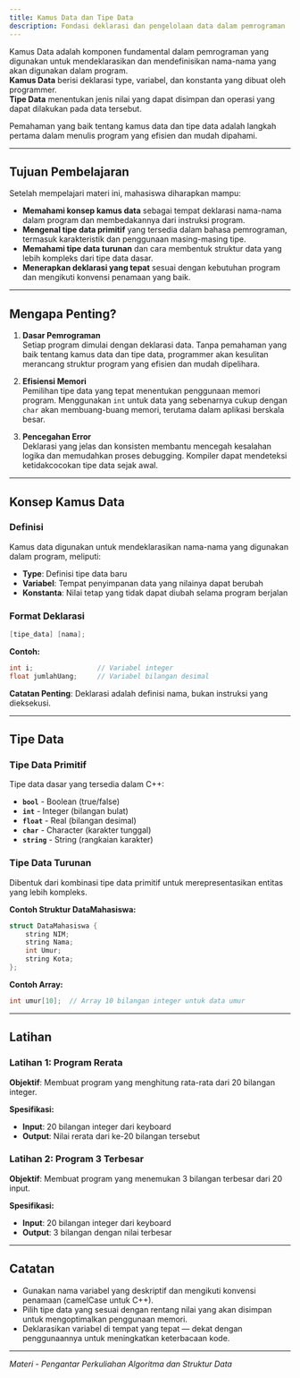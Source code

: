 ```yaml
---
title: Kamus Data dan Tipe Data
description: Fondasi deklarasi dan pengelolaan data dalam pemrograman
---
```


Kamus Data adalah komponen fundamental dalam pemrograman yang digunakan untuk mendeklarasikan dan mendefinisikan nama-nama yang akan digunakan dalam program.  
**Kamus Data** berisi deklarasi type, variabel, dan konstanta yang dibuat oleh programmer.  
**Tipe Data** menentukan jenis nilai yang dapat disimpan dan operasi yang dapat dilakukan pada data tersebut.

Pemahaman yang baik tentang kamus data dan tipe data adalah langkah pertama dalam menulis program yang efisien dan mudah dipahami.

---

## Tujuan Pembelajaran

Setelah mempelajari materi ini, mahasiswa diharapkan mampu:

- **Memahami konsep kamus data** sebagai tempat deklarasi nama-nama dalam program dan membedakannya dari instruksi program.
- **Mengenal tipe data primitif** yang tersedia dalam bahasa pemrograman, termasuk karakteristik dan penggunaan masing-masing tipe.
- **Memahami tipe data turunan** dan cara membentuk struktur data yang lebih kompleks dari tipe data dasar.
- **Menerapkan deklarasi yang tepat** sesuai dengan kebutuhan program dan mengikuti konvensi penamaan yang baik.

---

## Mengapa Penting?

1. **Dasar Pemrograman**  
   Setiap program dimulai dengan deklarasi data. Tanpa pemahaman yang baik tentang kamus data dan tipe data, programmer akan kesulitan merancang struktur program yang efisien dan mudah dipelihara.

2. **Efisiensi Memori**  
   Pemilihan tipe data yang tepat menentukan penggunaan memori program. Menggunakan `int` untuk data yang sebenarnya cukup dengan `char` akan membuang-buang memori, terutama dalam aplikasi berskala besar.

3. **Pencegahan Error**  
   Deklarasi yang jelas dan konsisten membantu mencegah kesalahan logika dan memudahkan proses debugging. Kompiler dapat mendeteksi ketidakcocokan tipe data sejak awal.

---

## Konsep Kamus Data

### Definisi
Kamus data digunakan untuk mendeklarasikan nama-nama yang digunakan dalam program, meliputi:
- **Type**: Definisi tipe data baru
- **Variabel**: Tempat penyimpanan data yang nilainya dapat berubah
- **Konstanta**: Nilai tetap yang tidak dapat diubah selama program berjalan

### Format Deklarasi
```cpp
[tipe_data] [nama];
```

**Contoh:**
```cpp
int i;                // Variabel integer
float jumlahUang;     // Variabel bilangan desimal
```

**Catatan Penting**: Deklarasi adalah definisi nama, bukan instruksi yang dieksekusi.

---

## Tipe Data

### Tipe Data Primitif
Tipe data dasar yang tersedia dalam C++:

- **`bool`** - Boolean (true/false)
- **`int`** - Integer (bilangan bulat)
- **`float`** - Real (bilangan desimal)
- **`char`** - Character (karakter tunggal)
- **`string`** - String (rangkaian karakter)

### Tipe Data Turunan
Dibentuk dari kombinasi tipe data primitif untuk merepresentasikan entitas yang lebih kompleks.

**Contoh Struktur DataMahasiswa:**
```cpp
struct DataMahasiswa {
    string NIM;
    string Nama;
    int Umur;
    string Kota;
};
```

**Contoh Array:**
```cpp
int umur[10];  // Array 10 bilangan integer untuk data umur
```

---

## Latihan

### Latihan 1: Program Rerata
**Objektif**: Membuat program yang menghitung rata-rata dari 20 bilangan integer.

**Spesifikasi:**
- **Input**: 20 bilangan integer dari keyboard
- **Output**: Nilai rerata dari ke-20 bilangan tersebut

### Latihan 2: Program 3 Terbesar
**Objektif**: Membuat program yang menemukan 3 bilangan terbesar dari 20 input.

**Spesifikasi:**
- **Input**: 20 bilangan integer dari keyboard  
- **Output**: 3 bilangan dengan nilai terbesar

---

## Catatan

- Gunakan nama variabel yang deskriptif dan mengikuti konvensi penamaan (camelCase untuk C++).
- Pilih tipe data yang sesuai dengan rentang nilai yang akan disimpan untuk mengoptimalkan penggunaan memori.
- Deklarasikan variabel di tempat yang tepat — dekat dengan penggunaannya untuk meningkatkan keterbacaan kode.

---

*Materi - Pengantar Perkuliahan Algoritma dan Struktur Data*